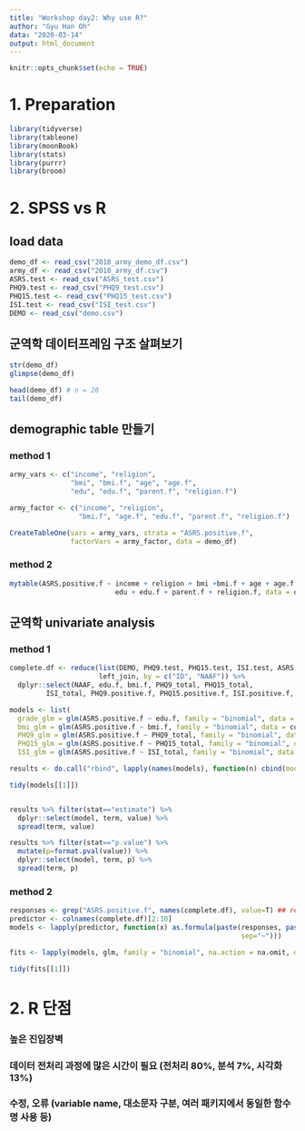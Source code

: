 ```yaml
---
title: "Workshop day2: Why use R?"
author: "Gyu Han Oh"
data: "2020-03-14"
output: html_document
---
```


```r
knitr::opts_chunk$set(echo = TRUE)
```

# 1. Preparation

```r
library(tidyverse)
library(tableone)
library(moonBook)
library(stats)
library(purrr)
library(broom)
```



# 2. SPSS vs R

## load data

```r
demo_df <- read_csv("2018_army_demo_df.csv")
army_df <- read_csv("2018_army_df.csv")
ASRS.test <- read_csv("ASRS_test.csv")
PHQ9.test <- read_csv("PHQ9_test.csv")
PHQ15.test <- read_csv("PHQ15_test.csv")
ISI.test <- read_csv("ISI_test.csv")
DEMO <- read_csv("demo.csv")
```

## 군역학 데이터프레임 구조 살펴보기

```r
str(demo_df)
glimpse(demo_df)

head(demo_df) # n = 20
tail(demo_df)
```

## demographic table 만들기

### method 1

```r
army_vars <- c("income", "religion", 
               "bmi", "bmi.f", "age", "age.f",
               "edu", "edu.f", "parent.f", "religion.f")

army_factor <- c("income", "religion", 
                 "bmi.f", "age.f", "edu.f", "parent.f", "religion.f")

CreateTableOne(vars = army_vars, strata = "ASRS.positive.f",
               factorVars = army_factor, data = demo_df)
```

### method 2
```r

mytable(ASRS.positive.f ~ income + religion + bmi +bmi.f + age + age.f +
                          edu + edu.f + parent.f + religion.f, data = demo_df)
```


## 군역학 univariate analysis

### method 1
```r
complete.df <- reduce(list(DEMO, PHQ9.test, PHQ15.test, ISI.test, ASRS.test),
                      left_join, by = c("ID", "NAAF")) %>%
  dplyr::select(NAAF, edu.f, bmi.f, PHQ9_total, PHQ15_total,
         ISI_total, PHQ9.positive.f, PHQ15.positive.f, ISI.positive.f, ASRS.positive.f)

models <- list( 
  grade_glm = glm(ASRS.positive.f ~ edu.f, family = "binomial", data = complete.df),
  bmi_glm = glm(ASRS.positive.f ~ bmi.f, family = "binomial", data = complete.df),
  PHQ9_glm = glm(ASRS.positive.f ~ PHQ9_total, family = "binomial", data = complete.df),
  PHQ15_glm = glm(ASRS.positive.f ~ PHQ15_total, family = "binomial", data = complete.df),
  ISI_glm = glm(ASRS.positive.f ~ ISI_total, family = "binomial", data = complete.df))

results <- do.call("rbind", lapply(names(models), function(n) cbind(model=n, tidy(models[[n]])) )) %>%  gather(stat, value, -model, -term)

tidy(models[[1]])


results %>% filter(stat=="estimate") %>% 
  dplyr::select(model, term, value) %>%
  spread(term, value)

results %>% filter(stat=="p.value") %>%
  mutate(p=format.pval(value)) %>%
  dplyr::select(model, term, p) %>%
  spread(term, p)
```

### method 2
```r
responses <- grep("ASRS.positive.f", names(complete.df), value=T) ## response variable
predictor <- colnames(complete.df)[2:10]
models <- lapply(predictor, function(x) as.formula(paste(responses, paste(x),
                                                         sep="~")))

fits <- lapply(models, glm, family = "binomial", na.action = na.omit, data = complete.df)

tidy(fits[[1]])
```




# 2. R 단점

### 높은 진입장벽
### 데이터 전처리 과정에 많은 시간이 필요 (전처리 80%, 분석 7%, 시각화 13%)
### 수정, 오류 (variable name, 대소문자 구분, 여러 패키지에서 동일한 함수명 사용 등)